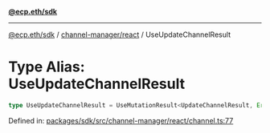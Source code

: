 [**@ecp.eth/sdk**](../../../index.mdx)

***

[@ecp.eth/sdk](/sdk-reference/index.mdx) / [channel-manager/react](/sdk-reference/channel-manager/react/index.mdx) / UseUpdateChannelResult

# Type Alias: UseUpdateChannelResult

```ts
type UseUpdateChannelResult = UseMutationResult<UpdateChannelResult, Error, UseUpdateChannelParams>;
```

Defined in: [packages/sdk/src/channel-manager/react/channel.ts:77](https://github.com/ecp-eth/comments-monorepo/blob/main/packages/sdk/src/channel-manager/react/channel.ts#L77)
